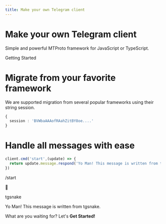 ```yaml
---
title: Make your own Telegram client
---
```



# Make your own Telegram client

Simple and powerful MTProto framework for JavaScript or TypeScript.

<div className="block my-5">
  <Link href="/getting-started" className="p-4 bg-green-200 dark:bg-green-700 font-bold rounded-2xl dark:hover:ring-green-500 hover:ring-green-100 hover:ring-4">Getting Started</Link>
</div>
   
# Migrate from your favorite framework  
We are supported migration from several popular frameworks using their string session.
```ts
{
  session : 'BVWbaAAAofRAahZitBY8oe....'
}
```  
# Handle all messages with ease
```ts
client.cmd('start',(update) => {
  return update.message.respond('Yo Man! This message is written from tgsnake.')
})
```
   
<div className="flex flex-col block my-4 py-2">
  <p className="text-right">
    <span className="bg-gradient-to-br from-green-200 to-green-400 text-blue-400 py-2 px-4 rounded-3xl">/start</span>
  </p>
  <div className="mt-4 flex items-end">
    <div className="rounded-full font-bold bg-gradient-to-tr from-green-300 to-green-400 py-3 px-4 text-black">🐍</div>
    <div className="mx-4 text-black py-2 px-5 rounded-3xl bg-gradient-to-tr from-green-200 to-green-400">
      <p className="font-bold">tgsnake</p>
      <p>Yo Man! This message is written from tgsnake.</p>
    </div>
  </div>
</div>
   
What are you waiting for? Let's <Link href="/getting-started"><b>Get Started!</b></Link>
